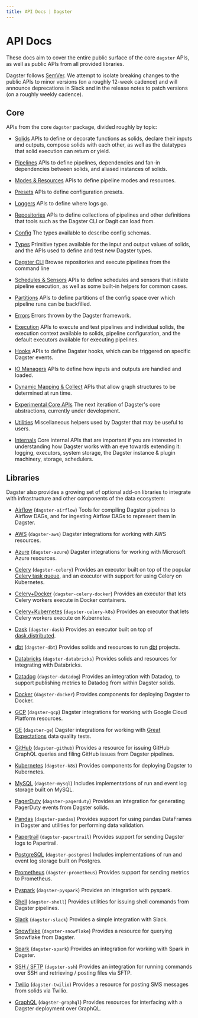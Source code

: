 ```yaml
---
title: API Docs | Dagster
---
```


# API Docs

These docs aim to cover the entire public surface of the core `dagster` APIs, as well as public APIs from all provided libraries.

Dagster follows [SemVer](https://semver.org/). We attempt to isolate breaking changes to the public APIs to minor versions (on a roughly 12-week cadence) and will announce deprecations in Slack and in the release notes to patch versions (on a roughly weekly cadence).

## Core

APIs from the core `dagster` package, divided roughly by topic:

- [Solids](/_apidocs/solids) APIs to define or decorate functions as solids, declare their inputs and outputs, compose solids with each other, as well as the datatypes that solid execution can return or yield.

- [Pipelines](/_apidocs/pipeline) APIs to define pipelines, dependencies and fan-in dependencies between solids, and aliased instances of solids.

- [Modes & Resources](/_apidocs/modes-resources) APIs to define pipeline modes and resources.

- [Presets](/_apidocs/presets) APIs to define configuration presets.

- [Loggers](/_apidocs/loggers) APIs to define where logs go.

- [Repositories](/_apidocs/repositories) APIs to define collections of pipelines and other definitions that tools such as the Dagster CLI or Dagit can load from.

- [Config](/_apidocs/config) The types available to describe config schemas.

- [Types](/_apidocs/types) Primitive types available for the input and output values of solids, and the APIs used to define and test new Dagster types.

- [Dagster CLI](/_apidocs/cli) Browse repositories and execute pipelines from the command line

- [Schedules & Sensors](/_apidocs/schedules-sensors) APIs to define schedules and sensors that initiate pipeline execution, as well as some built-in helpers for common cases.

- [Partitions](/_apidocs/partitions) APIs to define partitions of the config space over which pipeline runs can be backfilled.

- [Errors](/_apidocs/errors) Errors thrown by the Dagster framework.

- [Execution](/_apidocs/execution) APIs to execute and test pipelines and individual solids, the execution context available to solids, pipeline configuration, and the default executors available for executing pipelines.

- [Hooks](/_apidocs/hooks) APIs to define Dagster hooks, which can be triggered on specific Dagster events.

- [IO Managers](/_apidocs/io-managers) APIs to define how inputs and outputs are handled and loaded.

- [Dynamic Mapping & Collect](/_apidocs/dynamic) APIs that allow graph structures to be determined at run time.

- [Experimental Core APIs](/_apidocs/experimental) The next iteration of Dagster's core abstractions, currently under development.

- [Utilities](/_apidocs/utilities) Miscellaneous helpers used by Dagster that may be useful to users.

- [Internals](/_apidocs/internals) Core internal APIs that are important if you are interested in understanding how Dagster works with an eye towards extending it: logging, executors, system storage, the Dagster instance & plugin machinery, storage, schedulers.

## Libraries

Dagster also provides a growing set of optional add-on libraries to integrate with infrastructure and other components of the data ecosystem:

- [Airflow](/_apidocs/libraries/dagster-airflow) (`dagster-airflow`) Tools for compiling Dagster pipelines to Airflow DAGs, and for ingesting Airflow DAGs to represent them in Dagster.

- [AWS](/_apidocs/libraries/dagster-aws) (`dagster-aws`) Dagster integrations for working with AWS resources.

- [Azure](/_apidocs/libraries/dagster-azure) (`dagster-azure`) Dagster integrations for working with Microsoft Azure resources.

- [Celery](/_apidocs/libraries/dagster-celery) (`dagster-celery`) Provides an executor built on top of the popular [Celery task queue](http://www.celeryproject.org/), and an executor with support for using Celery on Kubernetes.

- [Celery+Docker](/_apidocs/libraries/dagster-celery-docker) (`dagster-celery-docker`) Provides an executor that lets Celery workers execute in Docker containers.

- [Celery+Kubernetes](/_apidocs/libraries/dagster-celery-k8s) (`dagster-celery-k8s`) Provides an executor that lets Celery workers execute on Kubernetes.

- [Dask](/_apidocs/libraries/dagster-dask) (`dagster-dask`) Provides an executor built on top of [dask.distributed](https://distributed.dask.org/en/latest/).

- [dbt](/_apidocs/libraries/dagster-dbt) (`dagster-dbt`) Provides solids and resources to run [dbt](https://getdbt.com/) projects.

- [Databricks](/_apidocs/libraries/dagster-databricks) (`dagster-databricks`) Provides solids and resources for integrating with Databricks.

- [Datadog](/_apidocs/libraries/dagster-datadog) (`dagster-datadog`) Provides an integration with Datadog, to support publishing metrics to Datadog from within Dagster solids.

- [Docker](/_apidocs/libraries/dagster-docker) (`dagster-docker`) Provides components for deploying Dagster to Docker.

- [GCP](/_apidocs/libraries/dagster-gcp) (`dagster-gcp`) Dagster integrations for working with Google Cloud Platform resources.

- [GE](/_apidocs/libraries/dagster-ge) (`dagster-ge`) Dagster integrations for working with [Great Expectations](https://greatexpectations.io/) data quality tests.

- [GitHub](/_apidocs/libraries/dagster-github) (`dagster-github`) Provides a resource for issuing GitHub GraphQL queries and filing GitHub issues from Dagster pipelines.

- [Kubernetes](/_apidocs/libraries/dagster-k8s) (`dagster-k8s`) Provides components for deploying Dagster to Kubernetes.

- [MySQL](/_apidocs/libraries/dagster-mysql) (`dagster-mysql`) Includes implementations of run and event log storage built on MySQL.

- [PagerDuty](/_apidocs/libraries/dagster-pagerduty) (`dagster-pagerduty`) Provides an integration for generating PagerDuty events from Dagster solids.

- [Pandas](/_apidocs/libraries/dagster-pandas) (`dagster-pandas`) Provides support for using pandas DataFrames in Dagster and utilities for performing data validation.

- [Papertrail](/_apidocs/libraries/dagster-papertrail) (`dagster-papertrail`) Provides support for sending Dagster logs to Papertrail.

- [PostgreSQL](/_apidocs/libraries/dagster-postgres) (`dagster-postgres`) Includes implementations of run and event log storage built on Postgres.

- [Prometheus](/_apidocs/libraries/dagster-prometheus) (`dagster-prometheus`) Provides support for sending metrics to Prometheus.

- [Pyspark](/_apidocs/libraries/dagster-pyspark) (`dagster-pyspark`) Provides an integration with pyspark.

- [Shell](/_apidocs/libraries/dagster-shell) (`dagster-shell`) Provides utilities for issuing shell commands from Dagster pipelines.

- [Slack](/_apidocs/libraries/dagster-slack) (`dagster-slack`) Provides a simple integration with Slack.

- [Snowflake](/_apidocs/libraries/dagster-snowflake) (`dagster-snowflake`) Provides a resource for querying Snowflake from Dagster.

- [Spark](/_apidocs/libraries/dagster-spark) (`dagster-spark`) Provides an integration for working with Spark in Dagster.

- [SSH / SFTP](/_apidocs/libraries/dagster-ssh) (`dagster-ssh`) Provides an integration for running commands over SSH and retrieving / posting files via SFTP.

- [Twilio](/_apidocs/libraries/dagster-twilio) (`dagster-twilio`) Provides a resource for posting SMS messages from solids via Twilio.

- [GraphQL](/_apidocs/libraries/dagster-graphql) (`dagster-graphql`) Provides resources for interfacing with a Dagster deployment over GraphQL.
